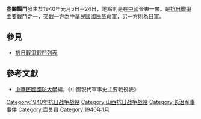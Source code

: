 {{Infobox Military Conflict|
campaign=|
image=|
caption=|
conflict=壺關戰鬥|
date=1940年1月5日－24日|
place=[[中國|中國]]晉東|
result=國民革命軍攻擊日軍，展開激戰，各有傷亡|
combatant1=中華民國國民革命軍40軍39師、106師|
combatant2=日軍之中國派遣軍36師223聯隊| 
commander1=[[龐炳勛|龐炳勛]]、[[劉世雄|劉世雄]]|
commander2=—|
strength1=|
strength2=|
casualties1=|
casualties2=|
}}
'''壺關戰鬥'''發生於1940年元月5日－24日，地點則是在[[中國|中國]]晉東一帶。是[[抗日戰爭|抗日戰爭]]主要戰鬥之一，交戰一方為中華民國[[國民革命軍|國民革命軍]]，另一方則為日軍。
==參見==
*[[抗日戰爭戰鬥列表|抗日戰爭戰鬥列表]]
==參考文獻==
*[[中華民國|中華民國]][[國防大學_(臺灣)|國防大學]]編，《中國現代軍事史主要戰役表》

[[Category:1940年抗日战争战役|Category:1940年抗日战争战役]]
[[Category:山西抗日战争战役|Category:山西抗日战争战役]]
[[Category:长治军事事件|Category:长治军事事件]]
[[Category:壶关县|Category:壶关县]]
[[Category:1940年1月|Category:1940年1月]]